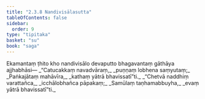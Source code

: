 ```yaml
---
title: "2.3.8 Nandivisālasutta"
tableOfContents: false
sidebar:
  order: 9
type: "tipitaka"
basket: "su"
book: "saga"
---
```



<DynamicBreadcrumb />

<Division number="109" book="saga">

<Paragraph number="538" book="saga">
Ekamantaṃ ṭhito kho nandivisālo devaputto bhagavantaṃ gāthāya ajjhabhāsi—
</Paragraph>

<Paragraph number="539" type="verses" book="saga">
_“Catucakkaṃ navadvāraṃ,_  
_puṇṇaṃ lobhena saṃyutaṃ;_  
_Paṅkajātaṃ mahāvīra,_  
_kathaṃ yātrā bhavissatī”ti._  

</Paragraph>

<Paragraph number="540" type="verses" book="saga">
_“Chetvā naddhiṃ varattañca,_  
_icchālobhañca pāpakaṃ;_  
_Samūlaṃ taṇhamabbuyha,_  
_evaṃ yātrā bhavissatī”ti._
</Paragraph>
</Division>